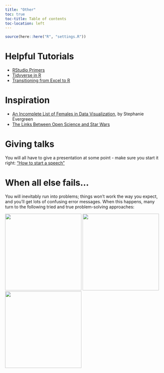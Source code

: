 ```yaml
---
title: "Other"
toc: true
toc-title: Table of contents
toc-location: left
---
```


```r
source(here::here("R", "settings.R"))
```

# Helpful Tutorials

- [RStudio Primers](https://rstudio.cloud/learn/primers)
- [Tidyverse in R](https://www.datacamp.com/community/tutorials/tidyverse-tutorial-r)
- [Transitioning from Excel to R](https://trendct.org/2015/06/12/r-for-beginners-how-to-transition-from-excel-to-r/)

# Inspiration

- [An Incomplete List of Females in Data Visualization](https://stephanieevergreen.com/females-in-dataviz/), by Stephanie Evergreen
- [The Links Between Open Science and Star Wars](https://medium.com/read-write-participate/open-science-and-star-wars-2577b8081e8f)

# Giving talks

You will all have to give a presentation at some point - make sure you start it right: ["How to start a speech"](https://www.youtube.com/watch?v=w82a1FT5o88)

# When all else fails...

You will inevitably run into problems; things won't work the way you expect, and you'll get lots of confusing error messages. When this happens, many turn to the following tried and true problem-solving approaches:

![](images/oreilly_googling.jpg){ width=250 }
![](images/oreilly_trying_stuff.jpeg){ width=250 }
![](images/oreilly_changing_stuff.jpg){ width=250 }
